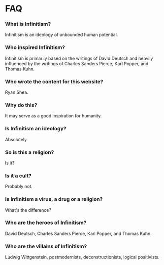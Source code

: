 # FAQ

### What is Infinitism?

Infinitism is an ideology of unbounded human potential.

### Who inspired Infinitism?

Infinitism is primarily based on the writings of David Deutsch and heavily influenced by the writings of Charles Sanders Pierce, Karl Popper, and Thomas Kuhn.

### Who wrote the content for this website?

Ryan Shea.

### Why do this?

It may serve as a good inspiration for humanity.

### Is Infinitism an ideology?

Absolutely.

### So is this a religion?

Is it?

### Is it a cult?

Probably not.

### Is Infinitism a virus, a drug or a religion?

What's the difference?

### Who are the heroes of Infinitism?

David Deutsch, Charles Sanders Pierce, Karl Popper, and Thomas Kuhn.

### Who are the villains of Infinitism?

Ludwig Wittgenstein, postmodernists, deconstructionists, logical positivists.
